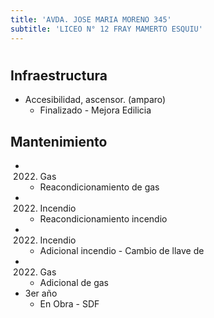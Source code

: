 ```yaml
---
title: 'AVDA. JOSE MARIA MORENO 345'
subtitle: 'LICEO N° 12 FRAY MAMERTO ESQUIU'
---
```


#
## Infraestructura

* Accesibilidad, ascensor. (amparo) 
    + Finalizado - Mejora Edilicia 


## Mantenimiento

*  (2022) Gas 
    + Reacondicionamiento de gas

*  (2022) Incendio 
    + Reacondicionamiento incendio

*  (2022) Incendio 
    + Adicional incendio - Cambio de llave de

*  (2022) Gas 
    + Adicional de gas





* 3er año 
    + En Obra - SDF 




